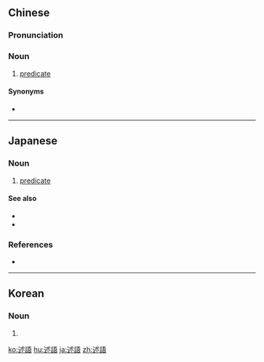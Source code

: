 {{also|述语}}
==Chinese==
{{zh-forms|s=述语}}

===Pronunciation===
{{zh-pron
|m=shùyǔ
|cat=n
}}

===Noun===
{{zh-noun}}

# {{lb|zh|grammar}} [[predicate]]

====Synonyms====
* {{zh-l|謂語}}

----

==Japanese==
{{ja-kanjitab|じゅつ|ご|yomi=on}}

===Noun===
{{ja-noun|じゅつご}}

# {{lb|ja|grammar|sort=じゅつご}} [[predicate]]

====See also====
* {{ja-r|主語|しゅご|gloss=subject}}
* {{ja-r|目的語|もくてきご|gloss=object}}

===References===
* {{R:Shogakukan}}

----

==Korean==
{{ko-hanjatab}}

===Noun===
{{ko-noun|hj|hangeul=술어}}

# {{hanja form of|술어|[[predicate]] {{gloss|grammar}}}}

[[ko:述語]]
[[hu:述語]]
[[ja:述語]]
[[zh:述語]]